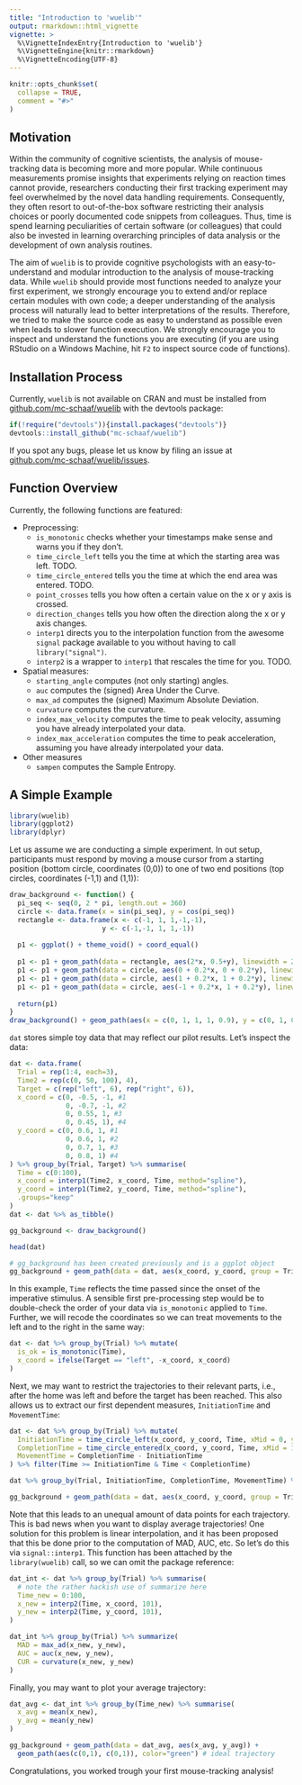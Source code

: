 ```yaml
---
title: "Introduction to 'wuelib'"
output: rmarkdown::html_vignette
vignette: >
  %\VignetteIndexEntry{Introduction to 'wuelib'}
  %\VignetteEngine{knitr::rmarkdown}
  %\VignetteEncoding{UTF-8}
---
```


```r
knitr::opts_chunk$set(
  collapse = TRUE,
  comment = "#>"
)
```



## Motivation

Within the community of cognitive scientists, the analysis of mouse-tracking data is becoming more and more popular. While continuous measurements promise insights that experiments relying on reaction times cannot provide, researchers conducting their first tracking experiment may feel overwhelmed by the novel data handling requirements. Consequently, they often resort to out-of-the-box software restricting their analysis choices or poorly documented code snippets from colleagues. Thus, time is spend learning peculiarities of certain software (or colleagues) that could also be invested in learning overarching principles of data analysis or the development of own analysis routines. 

The aim of `wuelib` is to provide cognitive psychologists with an easy-to-understand and modular introduction to the analysis of mouse-tracking data. While `wuelib` should provide most functions needed to analyze your first experiment, we strongly encourage you to extend and/or replace certain modules with own code; a deeper understanding of the analysis process will naturally lead to better interpretations of the results. Therefore, we tried to make the source code as easy to understand as possible even when leads to slower function execution. We strongly encourage you to inspect and understand the functions you are executing (if you are using RStudio on a Windows Machine, hit `F2` to inspect source code of functions).




## Installation Process

Currently, `wuelib` is not available on CRAN and must be installed from
[github.com/mc-schaaf/wuelib](https://github.com/mc-schaaf/wuelib) with the devtools package:

```r
if(!require("devtools")){install.packages("devtools")}
devtools::install_github("mc-schaaf/wuelib")
``` 

If you spot any bugs, please let us know by filing an issue at  [github.com/mc-schaaf/wuelib/issues](https://github.com/mc-schaaf/wuelib/issues).




## Function Overview

Currently, the following functions are featured:

* Preprocessing:
  * `is_monotonic` checks whether your timestamps make sense and warns you if they don't.
  * `time_circle_left` tells you the time at which the starting area was left. TODO.
  * `time_circle_entered` tells you the time at which the end area was entered. TODO.
  * `point_crosses` tells you how often a certain value on the x or y axis is crossed. 
  * `direction_changes` tells you how often the direction along the x or y axis changes.  
  * `interp1` directs you to the interpolation function from the awesome `signal` package available to you without having to call `library("signal")`.
  * `interp2` is a wrapper to `interp1` that rescales the time for you. TODO. 
* Spatial measures:
  * `starting_angle` computes (not only starting) angles.
  * `auc` computes the (signed) Area Under the Curve.
  * `max_ad` computes the (signed) Maximum Absolute Deviation.
  * `curvature` computes the curvature.
  * `index_max_velocity` computes the time to peak velocity, assuming you have already interpolated your data.
  * `index_max_acceleration` computes the time to peak acceleration, assuming you have already interpolated your data.
* Other measures
  * `sampen` computes the Sample Entropy.


## A Simple Example


```r
library(wuelib)
library(ggplot2)
library(dplyr)
```

Let us assume we are conducting a simple experiment. In out setup, participants must respond by moving a mouse cursor from a starting position (bottom circle, coordinates (0,0)) to one of two end positions (top circles, coordinates (-1,1) and (1,1)):

```r
draw_background <- function() {
  pi_seq <- seq(0, 2 * pi, length.out = 360)
  circle <- data.frame(x = sin(pi_seq), y = cos(pi_seq))
  rectangle <- data.frame(x <- c(-1, 1, 1,-1,-1),
                       y <- c(-1,-1, 1, 1,-1))
  
  p1 <- ggplot() + theme_void() + coord_equal()
  
  p1 <- p1 + geom_path(data = rectangle, aes(2*x, 0.5+y), linewidth = 2) 
  p1 <- p1 + geom_path(data = circle, aes(0 + 0.2*x, 0 + 0.2*y), linewidth = sqrt(2))  # home 
  p1 <- p1 + geom_path(data = circle, aes(1 + 0.2*x, 1 + 0.2*y), linewidth = sqrt(2))  # right target
  p1 <- p1 + geom_path(data = circle, aes(-1 + 0.2*x, 1 + 0.2*y), linewidth = sqrt(2)) # left target
  
  return(p1)
}
draw_background() + geom_path(aes(x = c(0, 1, 1, 1, 0.9), y = c(0, 1, 0.9, 1, 1)))

```

`dat` stores simple toy data that may reflect our pilot results. Let's inspect the data: 

```r
dat <- data.frame(
  Trial = rep(1:4, each=3),
  Time2 = rep(c(0, 50, 100), 4),
  Target = c(rep("left", 6), rep("right", 6)),
  x_coord = c(0, -0.5, -1, #1  
              0, -0.7, -1, #2 
              0, 0.55, 1, #3
              0, 0.45, 1), #4
  y_coord = c(0, 0.6, 1, #1
              0, 0.6, 1, #2
              0, 0.7, 1, #3
              0, 0.8, 1) #4
) %>% group_by(Trial, Target) %>% summarise(
  Time = c(0:100),
  x_coord = interp1(Time2, x_coord, Time, method="spline"),
  y_coord = interp1(Time2, y_coord, Time, method="spline"),
  .groups="keep"
)
dat <- dat %>% as_tibble()

gg_background <- draw_background()

```

```r
head(dat)

# gg_background has been created previously and is a ggplot object
gg_background + geom_path(data = dat, aes(x_coord, y_coord, group = Trial))

```


In this example, `Time` reflects the time passed since the onset of the imperative stimulus. A sensible first pre-processing step would be to double-check the order of your data via `is_monotonic` applied to `Time`. Further, we will recode the coordinates so we can treat movements to the left and to the right in the same way:

```r
dat <- dat %>% group_by(Trial) %>% mutate(
  is_ok = is_monotonic(Time),
  x_coord = ifelse(Target == "left", -x_coord, x_coord)
)
```


Next, we may want to restrict the trajectories to their relevant parts, i.e., after the home was left and before the target has been reached. This also allows us to extract our first dependent measures, `InitiationTime` and `MovementTime`:

```r
dat <- dat %>% group_by(Trial) %>% mutate(
  InitiationTime = time_circle_left(x_coord, y_coord, Time, xMid = 0, yMid = 0, radius = 0.2),
  CompletionTime = time_circle_entered(x_coord, y_coord, Time, xMid = 1, yMid = 1, radius = 0.2),
  MovementTime = CompletionTime - InitiationTime
) %>% filter(Time >= InitiationTime & Time < CompletionTime)

dat %>% group_by(Trial, InitiationTime, CompletionTime, MovementTime) %>% count()

gg_background + geom_path(data = dat, aes(x_coord, y_coord, group = Trial))
```


Note that this leads to an unequal amount of data points for each trajectory. This is bad news when you want to display average trajectories! One solution for this problem is linear interpolation, and it has been proposed that this be done prior to the computation of MAD, AUC, etc. So let's do this via `signal::interp1`. This function has been attached by the `library(wuelib)` call, so we can omit the package reference:

```r
dat_int <- dat %>% group_by(Trial) %>% summarise( 
  # note the rather hackish use of summarize here
  Time_new = 0:100,
  x_new = interp2(Time, x_coord, 101),
  y_new = interp2(Time, y_coord, 101),
)

dat_int %>% group_by(Trial) %>% summarize(
  MAD = max_ad(x_new, y_new),
  AUC = auc(x_new, y_new),
  CUR = curvature(x_new, y_new)
)

```

Finally, you may want to plot your average trajectory:

```r
dat_avg <- dat_int %>% group_by(Time_new) %>% summarise(
  x_avg = mean(x_new),
  y_avg = mean(y_new)
)

gg_background + geom_path(data = dat_avg, aes(x_avg, y_avg)) +
  geom_path(aes(c(0,1), c(0,1)), color="green") # ideal trajectory

```

Congratulations, you worked trough your first mouse-tracking analysis!

